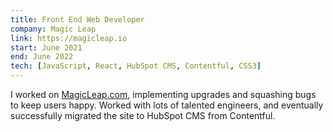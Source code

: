 ```yaml
---
title: Front End Web Developer
company: Magic Leap
link: https://magicleap.io
start: June 2021
end: June 2022
tech: [JavaScript, React, HubSpot CMS, Contentful, CSS3]
---
```


I worked on [MagicLeap.com]("https://magicleap.com"), implementing upgrades and squashing bugs to keep users happy. Worked with lots of talented engineers, and eventually successfully migrated the site to HubSpot CMS from Contentful.
